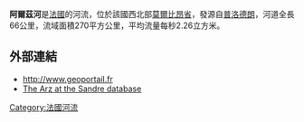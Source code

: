 {{coord|47|39|21|N|02|06|40|W|display=title}}

'''阿爾茲河'''是[[法國|法國]]的河流，位於該國西北部[[莫爾比昂省|莫爾比昂省]]，發源自[[普洛德朗_(莫爾比昂省)|普洛德朗]]，河道全長66公里，流域面積270平方公里，平均流量每秒2.26立方米。

==外部連結==
*http://www.geoportail.fr {{Wayback|url=http://www.geoportail.fr/ |date=20101215171356 }}
*[http://sandre.eaufrance.fr/app/chainage/courdo/htm/J88-030-.php?cg=J88-030- The Arz at the Sandre database] {{Wayback|url=http://sandre.eaufrance.fr/app/chainage/courdo/htm/J88-030-.php?cg=J88-030- |date=20190713145507 }}

{{France-geo-stub}}
[[Category:法國河流|Category:法國河流]]